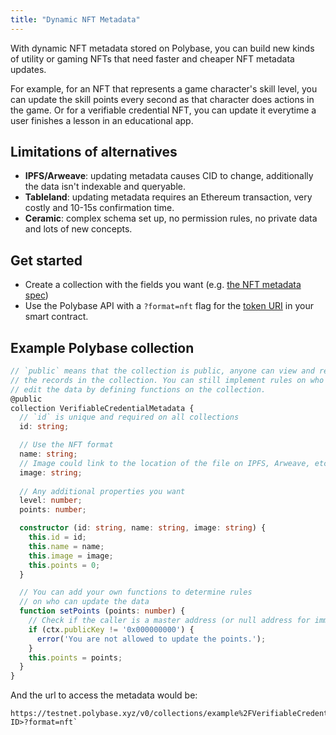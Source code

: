 ```yaml
---
title: "Dynamic NFT Metadata"
---
```


With dynamic NFT metadata stored on Polybase, you can build new kinds of utility or gaming NFTs that need faster and cheaper NFT metadata updates.

For example, for an NFT that represents a game character's skill level, you can update the skill points every second as that character does actions in the game. Or for a verifiable credential NFT, you can update it everytime a user finishes a lesson in an educational app.

## Limitations of alternatives

- **IPFS/Arweave**: updating metadata causes CID to change, additionally the data isn't indexable and queryable.
- **Tableland**: updating metadata requires an Ethereum transaction, very costly and 10-15s confirmation time.
- **Ceramic**: complex schema set up, no permission rules, no private data and lots of new concepts.

## Get started

- Create a collection with the fields you want (e.g. [the NFT metadata spec](https://nftschool.dev/reference/metadata-schemas/#ethereum-and-evm-compatible-chains))
- Use the Polybase API with a `?format=nft` flag for the [token URI](https://docs.openzeppelin.com/contracts/3.x/api/token/erc721#ERC721-_setTokenURI-uint256-string-) in your smart contract.

## Example Polybase collection

```typescript
// `public` means that the collection is public, anyone can view and read
// the records in the collection. You can still implement rules on who can 
// edit the data by defining functions on the collection.
@public
collection VerifiableCredentialMetadata {
  // `id` is unique and required on all collections
  id: string;

  // Use the NFT format
  name: string;
  // Image could link to the location of the file on IPFS, Arweave, etc.
  image: string;
  
  // Any additional properties you want
  level: number;
  points: number;

  constructor (id: string, name: string, image: string) {
    this.id = id;
    this.name = name;
    this.image = image;
    this.points = 0;
  }

  // You can add your own functions to determine rules
  // on who can update the data
  function setPoints (points: number) {
    // Check if the caller is a master address (or null address for immutable metadata).
    if (ctx.publicKey != '0x000000000') {
      error('You are not allowed to update the points.');
    }
    this.points = points;
  }
}
```

And the url to access the metadata would be:
```
https://testnet.polybase.xyz/v0/collections/example%2FVerifiableCredentialMetadata/records/<record ID>?format=nft`
```